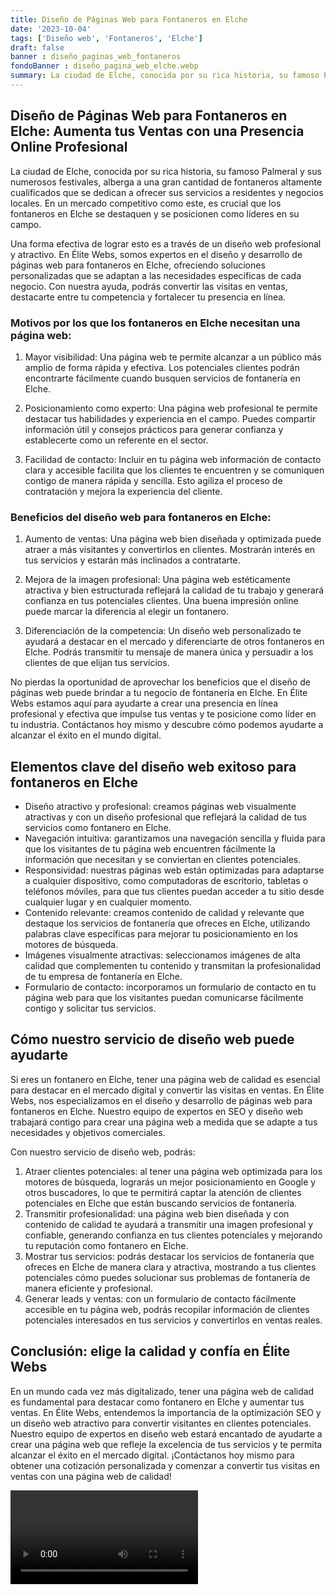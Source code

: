 ```yaml
---
title: Diseño de Páginas Web para Fontaneros en Elche
date: '2023-10-04'
tags: ['Diseño web', 'Fontaneros', 'Elche']
draft: false
banner : diseño_paginas_web_fontaneros
fondoBanner : diseño_pagina_web_elche.webp
summary: La ciudad de Elche, conocida por su rica historia, su famoso Palmeral y sus numerosos festivales, alberga a una gran cantidad de fontaneros altamente cualificados que se dedican a ofrecer sus servicios a residentes y negocios locales. En un mercado competitivo como este, es crucial que los fontaneros en Elche se destaquen y se posicionen como líderes en su campo.
---
```


## Diseño de Páginas Web para Fontaneros en Elche: Aumenta tus Ventas con una Presencia Online Profesional

La ciudad de Elche, conocida por su rica historia, su famoso Palmeral y sus numerosos festivales, alberga a una gran cantidad de fontaneros altamente cualificados que se dedican a ofrecer sus servicios a residentes y negocios locales. En un mercado competitivo como este, es crucial que los fontaneros en Elche se destaquen y se posicionen como líderes en su campo.

Una forma efectiva de lograr esto es a través de un diseño web profesional y atractivo. En Élite Webs, somos expertos en el diseño y desarrollo de páginas web para fontaneros en Elche, ofreciendo soluciones personalizadas que se adaptan a las necesidades específicas de cada negocio. Con nuestra ayuda, podrás convertir las visitas en ventas, destacarte entre tu competencia y fortalecer tu presencia en línea.

### Motivos por los que los fontaneros en Elche necesitan una página web:

1. Mayor visibilidad: Una página web te permite alcanzar a un público más amplio de forma rápida y efectiva. Los potenciales clientes podrán encontrarte fácilmente cuando busquen servicios de fontanería en Elche.

2. Posicionamiento como experto: Una página web profesional te permite destacar tus habilidades y experiencia en el campo. Puedes compartir información útil y consejos prácticos para generar confianza y establecerte como un referente en el sector.

3. Facilidad de contacto: Incluir en tu página web información de contacto clara y accesible facilita que los clientes te encuentren y se comuniquen contigo de manera rápida y sencilla. Esto agiliza el proceso de contratación y mejora la experiencia del cliente.

### Beneficios del diseño web para fontaneros en Elche:

1. Aumento de ventas: Una página web bien diseñada y optimizada puede atraer a más visitantes y convertirlos en clientes. Mostrarán interés en tus servicios y estarán más inclinados a contratarte.

2. Mejora de la imagen profesional: Una página web estéticamente atractiva y bien estructurada reflejará la calidad de tu trabajo y generará confianza en tus potenciales clientes. Una buena impresión online puede marcar la diferencia al elegir un fontanero.

3. Diferenciación de la competencia: Un diseño web personalizado te ayudará a destacar en el mercado y diferenciarte de otros fontaneros en Elche. Podrás transmitir tu mensaje de manera única y persuadir a los clientes de que elijan tus servicios.

No pierdas la oportunidad de aprovechar los beneficios que el diseño de páginas web puede brindar a tu negocio de fontanería en Elche. En Élite Webs estamos aquí para ayudarte a crear una presencia en línea profesional y efectiva que impulse tus ventas y te posicione como líder en tu industria. Contáctanos hoy mismo y descubre cómo podemos ayudarte a alcanzar el éxito en el mundo digital.

<GifSeo />

<Cta />

## Elementos clave del diseño web exitoso para fontaneros en Elche

- Diseño atractivo y profesional: creamos páginas web visualmente atractivas y con un diseño profesional que reflejará la calidad de tus servicios como fontanero en Elche.
- Navegación intuitiva: garantizamos una navegación sencilla y fluida para que los visitantes de tu página web encuentren fácilmente la información que necesitan y se conviertan en clientes potenciales.
- Responsividad: nuestras páginas web están optimizadas para adaptarse a cualquier dispositivo, como computadoras de escritorio, tabletas o teléfonos móviles, para que tus clientes puedan acceder a tu sitio desde cualquier lugar y en cualquier momento.
- Contenido relevante: creamos contenido de calidad y relevante que destaque los servicios de fontanería que ofreces en Elche, utilizando palabras clave específicas para mejorar tu posicionamiento en los motores de búsqueda.
- Imágenes visualmente atractivas: seleccionamos imágenes de alta calidad que complementen tu contenido y transmitan la profesionalidad de tu empresa de fontanería en Elche.
- Formulario de contacto: incorporamos un formulario de contacto en tu página web para que los visitantes puedan comunicarse fácilmente contigo y solicitar tus servicios.

## Cómo nuestro servicio de diseño web puede ayudarte

Si eres un fontanero en Elche, tener una página web de calidad es esencial para destacar en el mercado digital y convertir las visitas en ventas. En Élite Webs, nos especializamos en el diseño y desarrollo de páginas web para fontaneros en Elche. Nuestro equipo de expertos en SEO y diseño web trabajará contigo para crear una página web a medida que se adapte a tus necesidades y objetivos comerciales.

Con nuestro servicio de diseño web, podrás:

1. Atraer clientes potenciales: al tener una página web optimizada para los motores de búsqueda, lograrás un mejor posicionamiento en Google y otros buscadores, lo que te permitirá captar la atención de clientes potenciales en Elche que están buscando servicios de fontanería.
2. Transmitir profesionalidad: una página web bien diseñada y con contenido de calidad te ayudará a transmitir una imagen profesional y confiable, generando confianza en tus clientes potenciales y mejorando tu reputación como fontanero en Elche.
3. Mostrar tus servicios: podrás destacar los servicios de fontanería que ofreces en Elche de manera clara y atractiva, mostrando a tus clientes potenciales cómo puedes solucionar sus problemas de fontanería de manera eficiente y profesional.
4. Generar leads y ventas: con un formulario de contacto fácilmente accesible en tu página web, podrás recopilar información de clientes potenciales interesados en tus servicios y convertirlos en ventas reales.

## Conclusión: elige la calidad y confía en Élite Webs

En un mundo cada vez más digitalizado, tener una página web de calidad es fundamental para destacar como fontanero en Elche y aumentar tus ventas. En Élite Webs, entendemos la importancia de la optimización SEO y un diseño web atractivo para convertir visitantes en clientes potenciales. Nuestro equipo de expertos en diseño web estará encantado de ayudarte a crear una página web que refleje la excelencia de tus servicios y te permita alcanzar el éxito en el mercado digital. ¡Contáctanos hoy mismo para obtener una cotización personalizada y comenzar a convertir tus visitas en ventas con una página web de calidad!

<Video />

<CtaBot job='Fontaneros' city='Elche'/>

<Gmaps query='Elche+españa+maps' />